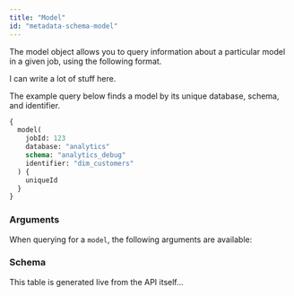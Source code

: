 ```yaml
---
title: "Model"
id: "metadata-schema-model"
---
```



The model object allows you to query information about a particular model in a given job, using the following format.

I can write a lot of stuff here.

The example query below finds a model by its unique database, schema, and identifier.

```graphql
{
  model(
    jobId: 123
    database: "analytics"
    schema: "analytics_debug"
    identifier: "dim_customers"
  ) {
    uniqueId
  }
}
```

### Arguments

When querying for a `model`, the following arguments are available:

<ArgsTable queryName="models" />

### Schema

This table is generated live from the API itself...

<SchemaTable />
